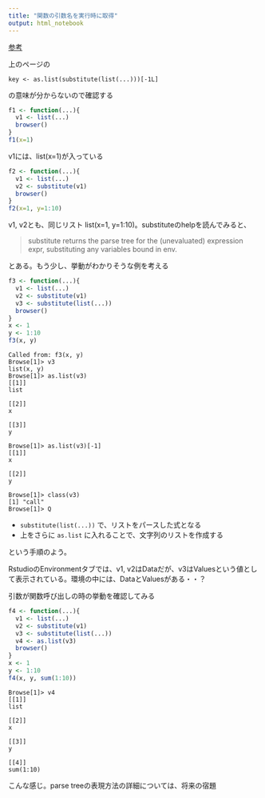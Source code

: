 ```yaml
---
title: "関数の引数名を実行時に取得"
output: html_notebook
---
```


[参考](http://hiratake55.hatenadiary.jp/entry/20100201/1264994611)

上のページの

```
key <- as.list(substitute(list(...)))[-1L]
```
の意味が分からないので確認する


```r
f1 <- function(...){
  v1 <- list(...)
  browser()
}
f1(x=1)
```
v1には、list(x=1)が入っている

```r
f2 <- function(...){
  v1 <- list(...)
  v2 <- substitute(v1)
  browser()
}
f2(x=1, y=1:10)
```
v1, v2とも、同じリスト list(x=1, y=1:10)。substituteのhelpを読んでみると、

> substitute returns the parse tree for the (unevaluated) expression expr, substituting any variables bound in env. 

とある。もう少し、挙動がわかりそうな例を考える


```r
f3 <- function(...){
  v1 <- list(...)
  v2 <- substitute(v1)
  v3 <- substitute(list(...))
  browser()  
}
x <- 1
y <- 1:10
f3(x, y)
```

```
Called from: f3(x, y)
Browse[1]> v3
list(x, y)
Browse[1]> as.list(v3)
[[1]]
list

[[2]]
x

[[3]]
y

Browse[1]> as.list(v3)[-1]
[[1]]
x

[[2]]
y

Browse[1]> class(v3)
[1] "call"
Browse[1]> Q
```

- `substitute(list(...))` で、リストをパースした式となる
- 上をさらに `as.list` に入れることで、文字列のリストを作成する

という手順のよう。

RstudioのEnvironmentタブでは、v1, v2はDataだが、v3はValuesという値として表示されている。環境の中には、DataとValuesがある・・？

引数が関数呼び出しの時の挙動を確認してみる

```r
f4 <- function(...){
  v1 <- list(...)
  v2 <- substitute(v1)
  v3 <- substitute(list(...))
  v4 <- as.list(v3)
  browser()
}
x <- 1
y <- 1:10
f4(x, y, sum(1:10))
```
```
Browse[1]> v4
[[1]]
list

[[2]]
x

[[3]]
y

[[4]]
sum(1:10)
```

こんな感じ。parse treeの表現方法の詳細については、将来の宿題